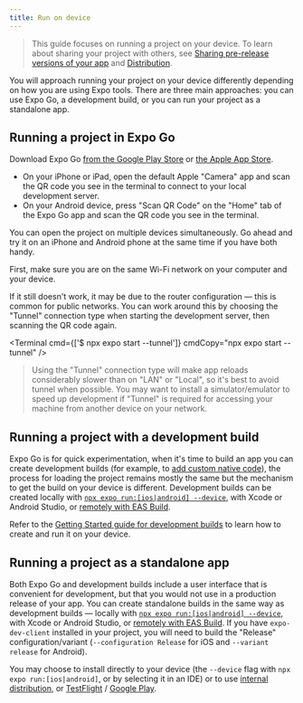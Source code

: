 ```yaml
---
title: Run on device
---
```



> This guide focuses on running a project on your device. To learn about sharing your project with others, see [Sharing pre-release versions of your app](/guides/sharing-preview-releases/) and [Distribution](/distribution/introduction/).

You will approach running your project on your device differently depending on how you are using Expo tools. There are three main approaches: you can use Expo Go, a development build, or you can run your project as a standalone app.

## Running a project in Expo Go

Download Expo Go [from the Google Play Store](https://play.google.com/store/apps/details?id=host.exp.exponent&referrer=www) or [the Apple App Store](https://itunes.apple.com/app/apple-store/id982107779).

- On your iPhone or iPad, open the default Apple "Camera" app and scan the QR code you see in the terminal to connect to your local development server.
- On your Android device, press "Scan QR Code" on the "Home" tab of the Expo Go app and scan the QR code you see in the terminal.

You can open the project on multiple devices simultaneously. Go ahead and try it on an iPhone and Android phone at the same time if you have both handy.

<Collapsible summary="Is the app not loading on your device?">

First, make sure you are on the same Wi-Fi network on your computer and your device.

If it still doesn't work, it may be due to the router configuration &mdash; this is common for public networks. You can work around this by choosing the "Tunnel" connection type when starting the development server, then scanning the QR code again.

<Terminal cmd={['$ npx expo start --tunnel']} cmdCopy="npx expo start --tunnel" />

> Using the "Tunnel" connection type will make app reloads considerably slower than on "LAN" or "Local", so it's best to avoid tunnel when possible. You may want to install a simulator/emulator to speed up development if "Tunnel" is required for accessing your machine from another device on your network.

</Collapsible>

## Running a project with a development build

Expo Go is for quick experimentation, when it's time to build an app you can create development builds (for example, to [add custom native code](/workflow/customizing/)), the process for loading the project remains mostly the same but the mechanism to get the build on your device is different. Development builds can be created locally with [`npx expo run:[ios|android] --device`](/workflow/expo-cli/), with Xcode or Android Studio, or [remotely with EAS Build](/build/introduction/).

Refer to the [Getting Started guide for development builds](/development/getting-started/) to learn how to create and run it on your device.

## Running a project as a standalone app

Both Expo Go and development builds include a user interface that is convenient for development, but that you would not use in a production release of your app. You can create standalone builds in the same way as development builds — locally with [`npx expo run:[ios|android] --device`](/workflow/expo-cli/), with Xcode or Android Studio, or [remotely with EAS Build](/build/introduction/). If you have `expo-dev-client` installed in your project, you will need to build the "Release" configuration/variant (`--configuration Release` for iOS and `--variant release` for Android).

You may choose to install directly to your device (the `--device` flag with `npx expo run:[ios|android]`, or by selecting it in an IDE) or to use [internal distribution](/build/internal-distribution/), or [TestFlight](/submit/ios) / [Google Play](/submit/android).
